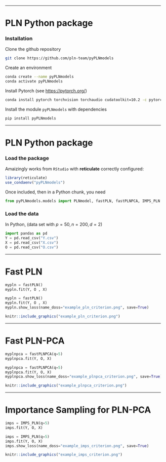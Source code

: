 
---

# PLN Python package

### Installation

Clone the github repository

```bash
git clone https://github.com/pln-team/pyPLNmodels
```

Create an environment

```bash
conda create --name pyPLNmodels
conda activate pyPLNmodels
```

Install Pytorch (see  [https://pytorch.org/](https://pytorch.org/))

```bash
conda install pytorch torchvision torchaudio cudatoolkit=10.2 -c pytorch
```

Install the module  `pyPLNmodels` with dependencies

```bash
pip install pyPLNmodels
```


---
  
  
# PLN Python package
  
### Load the package
  
Amaizingly works from `RStudio` with **reticulate** correctly configured:
  
```r
library(reticulate)
use_condaenv("pyPLNmodels")
```

Once included, then in a Python chunk, you need

```python
from pyPLNmodels.models import PLNmodel, fastPLN, fastPLNPCA, IMPS_PLN
```

### Load the data
  
In Python, (data set with $p = 50, n = 200, d = 2$)

```python
import pandas as pd 
Y = pd.read_csv("Y.csv")
X = pd.read_csv("X.csv")
O = pd.read_csv("O.csv")
```

---
  
# Fast PLN

```python
mypln = fastPLN()
mypln.fit(Y, O , X)
```
  
```python
mypln = fastPLN()
mypln.fit(Y, O , X)
mypln.show_loss(name_doss="example_pln_criterion.png", save=True)
```

```r
knitr::include_graphics("example_pln_criterion.png")
```

---
  
# Fast PLN-PCA

```python
myplnpca = fastPLNPCA(q=5)
myplnpca.fit(Y, O, X)
```
  
```python
myplnpca = fastPLNPCA(q=5)
myplnpca.fit(Y, O, X)
myplnpca.show_loss(name_doss="example_plnpca_criterion.png", save=True)
```

```r
knitr::include_graphics("example_plnpca_criterion.png")
```

---

# Importance Sampling for PLN-PCA


```python
imps = IMPS_PLN(q=5)
imps.fit(Y, O, X)
```

```python
imps = IMPS_PLN(q=5)
imps.fit(Y, O, X)
imps.show_loss(name_doss="example_imps_criterion.png", save=True)
```


```r
knitr::include_graphics("example_imps_criterion.png")
```

